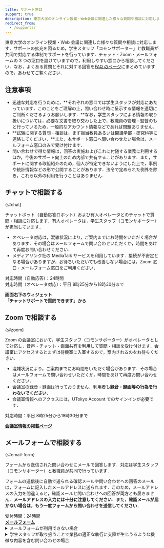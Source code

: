 ```yaml
---
title: サポート窓口
support: true
description: 東京大学のオンライン授業・Web会議に関連した様々な質問や相談に対応します．チャット・Zoom・メールフォームの3つの窓口を設けていますので，利用しやすい窓口から相談してください．
redirect_from:
  - /supports/
---
```



<Emergency />

東京大学のオンライン授業・Web 会議に関連した様々な質問や相談に対応します．サポートの拡充を図るため，学生スタッフ「コモンサポーター」と教職員が共同で対応する体制でサポートを行っています．チャット・Zoom・メールフォームの 3 つの窓口を設けていますので，利用しやすい窓口から相談してください．なお，よくある質問とそれに対する回答を[FAQ のページ](/faq/)にまとめていますので，あわせてご覧ください．

## 注意事項

- 迅速な対応を行うために，**それぞれの窓口では学生スタッフが対応にあたっています．このことをご理解の上，問い合わせ時に呈示する情報を適切にご判断くださるようお願いします．**なお，学生スタッフによる情報の取り扱いについては，必要な文書を取り交わした上で，教職員の管理・監督のもと行っているため，一般的なアカウント情報などであれば問題ありません．
- **試験に関する質問・相談は，まず担当教員あるいは開講学部・研究科等に連絡してください．**また，本サポート窓口へ問い合わせたい場合は，メールフォーム窓口のみで受け付けます．
- 問い合わせで得た情報は，回答の実施およびこれに付随する業務に利用するほか，今後のサポート向上のため内部で共有することがあります．また，サポートに関する取組紹介のため，個人が特定できないようにした上で，事例や統計情報などの形で公開することがあります．法令で定められた例外を除き，これら以外の利用を行うことはありません．

## チャットで相談する

{:#chat}

チャットボット（自動応答ロボット）および有人オペレータとのチャットで質問・相談に対応します．有人オペレータは，学生スタッフ（コモンサポーター）が担当しています．

- オペレータ対応は，混雑状況により，ご案内までにお時間をいただく場合があります．その場合はメールフォームで問い合わせいただくか，時間をあけて再度お問い合わせください．
- メディアリンク社の MediaTalk サービスを利用しています．接続が不安定となる場合がありますが，お待ちいただいても改善しない場合には，Zoom 窓口・メールフォーム窓口をご利用ください．

<div>対応時間（自動応答）：24時間</div>
<div>対応時間（オペレータ対応）：平日 8時25分から18時30分まで</div>

<b class="box center">画面右下のウィジェット<br />「チャットサポートで質問できます」から</b>

## Zoom で相談する

{:#zoom}

Zoom の会議室において，学生スタッフ（コモンサポーター）がオペレータとして対応し，音声・チャット・画面共有を利用して質問・相談を受け付けます．会議室にアクセスするとまずは待機室に入室するので，案内されるのをお待ちください．

- 混雑状況により，ご案内までにお時間をいただく場合があります．その場合はメールフォームで問い合わせいただくか，時間をあけて再度お問い合わせください．
- 会議室の録音・録画は行っておりません．利用者も**録音・録画等の行為を行わないでください**．
- 会議室情報へのアクセスには，UTokyo Account でのサインインが必要です．

<div>対応時間：平日 8時25分から18時30分まで</div>

<b class="box center"><a href="https://univtokyo.sharepoint.com/sites/utokyoaccount/SitePages/Support.aspx">会議室情報の掲載ページ</a></b>

## メールフォームで相談する

{:#email-form}

フォームから送信された問い合わせにメールで回答します．対応は学生スタッフ（コモンサポーター）と教職員が共同で行っています．

フォームの送信後に自動で送られる確認メールや問い合わせへの回答のメールは，フォームに記入したメールアドレスに送られます．このため，メールアドレスの入力を間違えると，確認メールと問い合わせへの回答が両方とも届きません．**メールアドレスの入力には十分に注意してください**．また，**確認メールが届かない場合は，もう一度フォームから問い合わせを送信してください**．

<div>受付時間：24時間</div>

<b class="box center">
    <a href="https://forms.gle/ASFmXTbgNwncrWL28">メールフォーム</a>
</b>

<details>
<summary>メールフォームが利用できない場合</summary>
メールフォームが利用できない（アクセスできない，送信できない）場合は，`contact@utelecon.zendesk.com` 宛にメールをお送りいただくこともできます．メールには以下の情報を含めてください．

- **氏名**
- **10桁の共通ID**（分からない場合は記載しなくても結構です）
- **所属学部・研究科等**
- **構成員分類**：以下から選択してください
    - 学生（新入生）
    - 学生（在学生）
    - 教員（常勤）
    - 教員（非常勤）
    - 職員
    - その他（具体的に記載してください）
- **学年・職名等**
- 問い合わせの内容：問い合わせの背景も含めて，なるべく詳しく記入してください．参考にした資料（Webサイトなど）があればそれも記入してください．何らかのトラブルであり，エラーメッセージなどが表示されている場合は，その正確な文面も含めてください．
- 「授業に入室できない」というトラブルの場合は，その授業の日付・時限・科目名・教員名を分かる範囲で記載してください．
</details>

<details>
<summary>学生スタッフが取り扱うことで業務の適正な執行に支障が生じうるような機微な内容を含む問い合わせの場合</summary>
学生スタッフが取り扱うことで業務の適正な執行に支障が生じうるような機微な内容を含む問い合わせは，以下のように専用フォームでの特別な対応を行います．

- 機微な内容として具体的には，**学生スタッフの中に当事者がいる可能性があり，かつ，当事者が取り扱うことにより問題が生じうる事項**を主に想定しています．例えば，問い合わせの入力内容に学生の成績の情報が含まれる場合などが当てはまります．
    - この条件に該当しない限り，個人のアカウントや連絡先などの情報・システム内で行った操作に関する情報・部局や研究室などの内部情報といった内容は，ここでいう機微なものには当たらないと想定しています．学生スタッフによる情報の取り扱いについては，必要な文書を取り交わした上で教職員の管理・監督のもと行っていますので，このような情報を取り扱うことは問題ありません．
- 専用フォームからの問い合わせは，通常の問い合わせと異なり，教職員のみで対応を行います．ただし，専用フォーム内で**問い合わせの中で機微な内容であると判断した部分とその理由**をお伺いしますので，その内容から問い合わせが機微なものには該当しないと考えられる場合，返信にて学生スタッフに対応を引き継いでよいか確認することがあります．
- 対応にあたる教職員の人数は限られています．そのため，回答までにかかる時間が通常の問い合わせよりも長くなり，**少なくとも数日程度かかる**ことをあらかじめご了承ください．

機微な内容を含まない問い合わせは，この専用フォームではなく，上の通常の問い合わせ用のメールフォームをご利用ください．

<b class="box center">
    <a href="https://forms.gle/taieQjW4JHyUzG6c7">メールフォーム（機微な内容を含む問い合わせ専用）</a>
</b>
</details>
